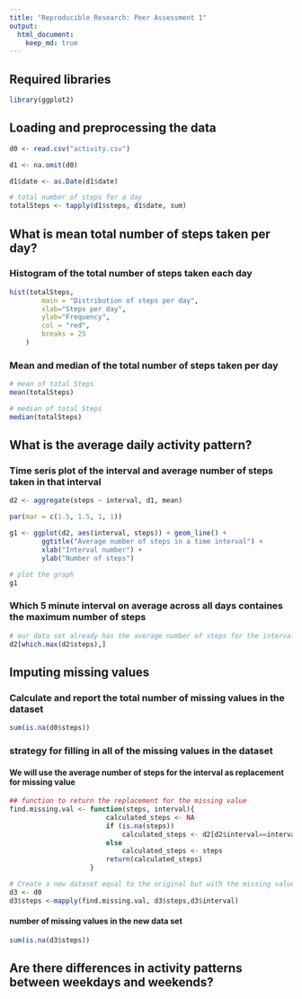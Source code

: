 ```yaml
---
title: "Reproducible Research: Peer Assessment 1"
output: 
  html_document:
    keep_md: true
---
```

## Required libraries
```r
library(ggplot2)
```


## Loading and preprocessing the data
```r
d0 <- read.csv("activity.csv")

d1 <- na.omit(d0)

d1$date <- as.Date(d1$date)

# total number of steps for a day
totalSteps <- tapply(d1$steps, d1$date, sum)

```


## What is mean total number of steps taken per day?
### Histogram of the total number of steps taken each day
```r

hist(totalSteps, 
        main = "Distribution of steps per day", 
        xlab="Steps per day", 
        ylab="Frequency", 
        col = "red", 
        breaks = 25
    )

```


### Mean and median of the total number of steps taken per day
```r
# mean of total Steps
mean(totalSteps)
```

```r
# median of total Steps
median(totalSteps)
```


## What is the average daily activity pattern?

### Time seris plot of the interval and average number of steps taken in that interval 

```r

d2 <- aggregate(steps ~ interval, d1, mean)

par(mar = c(1.5, 1.5, 1, 1))

g1 <- ggplot(d2, aes(interval, steps)) + geom_line() +
        ggtitle("Average number of steps in a time interval") +
        xlab("Interval number") +
        ylab("Number of steps")

# plot the graph
g1

```

### Which 5 minute interval on average across all days containes the maximum number of steps
```r
# our data set already has the average number of steps for the interval
d2[which.max(d2$steps),]
```



## Imputing missing values
### Calculate and report the total number of missing values in the dataset
```r
sum(is.na(d0$steps))
```

### strategy for filling in all of the missing values in the dataset
#### We will use the average number of steps for the interval as replacement for missing value

```r
## function to return the replacement for the missing value
find.missing.val <- function(steps, interval){
                        calculated_steps <- NA
                        if (is.na(steps))
                            calculated_steps <- d2[d2$interval==interval, "steps"]
                        else
                            calculated_steps <- steps
                        return(calculated_steps)    
                    }

# Create a new dataset equal to the original but with the missing values filled in
d3 <- d0
d3$steps <-mapply(find.missing.val, d3$steps,d3$interval)


```

#### number of missing values in the new data set
```r
sum(is.na(d3$steps))
```



## Are there differences in activity patterns between weekdays and weekends?
```r

```
